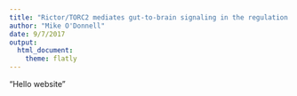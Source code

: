```yaml
---
title: "Rictor/TORC2 mediates gut-to-brain signaling in the regulation of phenotypic plasticity in C.elegans"
author: "Mike O'Donnell"
date: 9/7/2017
output:
  html_document:
    theme: flatly
---
```


"Hello website"